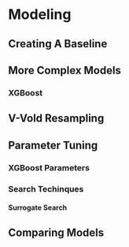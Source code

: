 # Modeling

## Creating A Baseline

## More Complex Models

### XGBoost

## V-Vold Resampling

## Parameter Tuning

### XGBoost Parameters

### Search Techinques

#### Surrogate Search

## Comparing Models


